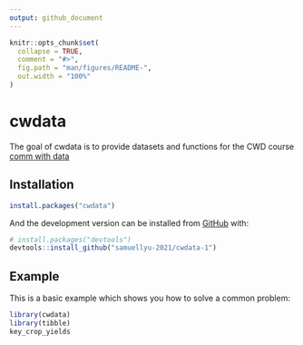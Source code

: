 ```yaml
---
output: github_document
---
```


<!-- README.md is generated from README.Rmd. Please edit that file -->

```r
knitr::opts_chunk$set(
  collapse = TRUE,
  comment = "#>",
  fig.path = "man/figures/README-",
  out.width = "100%"
)
```

# cwdata

<!-- badges: start -->
<!-- badges: end -->

The goal of cwdata is to provide datasets and functions for the CWD course [comm with data](https://cwd.numbat.space)

## Installation

<!-- You can install the released version of cwdata from [CRAN](https://CRAN.R-project.org) with: -->

``` r
install.packages("cwdata")
```

And the development version can be installed from [GitHub](https://github.com/) with:

``` r
# install.packages("devtools")
devtools::install_github("samuellyu-2021/cwdata-1")
```
## Example

This is a basic example which shows you how to solve a common problem:

```r
library(cwdata)
library(tibble)
key_crop_yields
```


